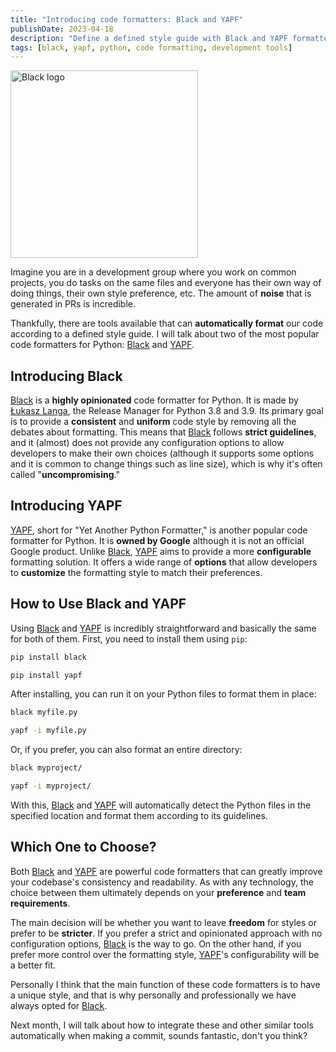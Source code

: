 ```yaml
---
title: "Introducing code formatters: Black and YAPF"
publishDate: 2023-04-18
description: "Define a defined style guide with Black and YAPF formatters for Python and forget about inconsistencies"
tags: [black, yapf, python, code formatting, development tools]
---
```



<div className="flex justify-center">
	<Image src={black_logo} alt="Black logo" width="300px" />
</div>


Imagine you are in a development group where you work on common projects, you do tasks on the same files and everyone has their own way of doing things, their own style preference, etc. The amount of **noise** that is generated in PRs is incredible.

Thankfully, there are tools available that can **automatically format** our code according to a defined style guide. I will talk about two of the most popular code formatters for Python: [Black](https://black.readthedocs.io/en/stable/) and [YAPF](https://github.com/google/yapf).

## Introducing Black

[Black](https://black.readthedocs.io/en/stable/) is a **highly opinionated** code formatter for Python. It is made by [Łukasz Langa](https://lukasz.langa.pl/), the Release Manager for Python 3.8 and 3.9. Its primary goal is to provide a **consistent** and **uniform** code style by removing all the debates about formatting. This means that [Black](https://black.readthedocs.io/en/stable/) follows **strict guidelines**, and it (almost) does not provide any configuration options to allow developers to make their own choices (although it supports some options and it is common to change things such as line size), which is why it's often called "**uncompromising**."

## Introducing YAPF

[YAPF](https://github.com/google/yapf), short for "Yet Another Python Formatter," is another popular code formatter for Python. It is **owned by Google** although it is not an official Google product. Unlike [Black](https://black.readthedocs.io/en/stable/), [YAPF](https://github.com/google/yapf) aims to provide a more **configurable** formatting solution. It offers a wide range of **options** that allow developers to **customize** the formatting style to match their preferences.

## How to Use Black and YAPF

Using [Black](https://black.readthedocs.io/en/stable/) and [YAPF](https://github.com/google/yapf) is incredibly straightforward and basically the same for both of them. First, you need to install them using `pip`:

``` bash
pip install black

pip install yapf
```

After installing, you can run it on your Python files to format them in place:

``` bash
black myfile.py

yapf -i myfile.py
```

Or, if you prefer, you can also format an entire directory:

``` bash
black myproject/

yapf -i myproject/
```

With this, [Black](https://black.readthedocs.io/en/stable/) and [YAPF](https://github.com/google/yapf) will automatically detect the Python files in the specified location and format them according to its guidelines.

## Which One to Choose?

Both [Black](https://black.readthedocs.io/en/stable/) and [YAPF](https://github.com/google/yapf) are powerful code formatters that can greatly improve your codebase's consistency and readability. As with any technology, the choice between them ultimately depends on your **preference** and **team requirements**.

The main decision will be whether you want to leave **freedom** for styles or prefer to be **stricter**. If you prefer a strict and opinionated approach with no configuration options, [Black](https://black.readthedocs.io/en/stable/) is the way to go. On the other hand, if you prefer more control over the formatting style, [YAPF](https://github.com/google/yapf)'s configurability will be a better fit.

Personally I think that the main function of these code formatters is to have a unique style, and that is why personally and professionally we have always opted for [Black](https://black.readthedocs.io/en/stable/).

Next month, I will talk about how to integrate these and other similar tools automatically when making a commit, sounds fantastic, don't you think?